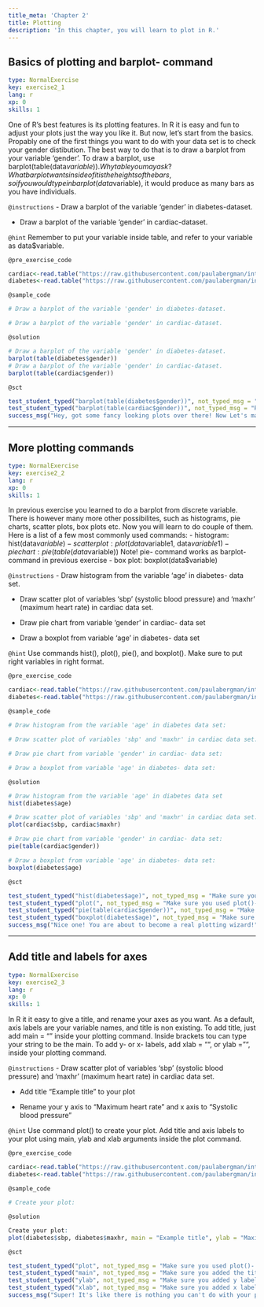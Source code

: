 ```yaml
---
title_meta: 'Chapter 2'
title: Plotting
description: 'In this chapter, you will learn to plot in R.'
---
```


## Basics of plotting and barplot- command

```yaml
type: NormalExercise
key: exercise2_1
lang: r
xp: 0
skills: 1
```

One of R's best features is its plotting features. In R it is easy and fun to adjust your plots just the way you like it. But now, let's start from the basics. Propably one of the first things you want to do with your data set is to check your gender distibution. The best way to do that is to draw a barplot from your variable 'gender'. To draw a barplot, use barplot(table(data$variable)).  Why table you may ask? What barplot wants inside of it is the heights of the bars, so if you would type in barplot(data$variable), it would produce as many bars as you have individuals.

`@instructions`
- Draw a barplot of the variable 'gender' in diabetes-dataset.

- Draw a barplot of the variable 'gender' in cardiac-dataset.

`@hint`
Remember to put your variable inside table, and refer to your variable as data$variable.

`@pre_exercise_code`
```r
cardiac<-read.table("https://raw.githubusercontent.com/paulabergman/intro-to-biostatistics-with-r/master/Cardiac.txt",header=T,row.names=1)
diabetes<-read.table("https://raw.githubusercontent.com/paulabergman/intro-to-biostatistics-with-r/master/Diabetes.txt",header=TRUE,row.names=1)
```

`@sample_code`
```r
# Draw a barplot of the variable 'gender' in diabetes-dataset.

# Draw a barplot of the variable 'gender' in cardiac-dataset. 

```

`@solution`
```r
# Draw a barplot of the variable 'gender' in diabetes-dataset.
barplot(table(diabetes$gender))
# Draw a barplot of the variable 'gender' in cardiac-dataset. 
barplot(table(cardiac$gender))
```

`@sct`
```r
test_student_typed("barplot(table(diabetes$gender))", not_typed_msg = "Remember to put your variable inside table, and refer to your variable as data$variable. Also make sure you referred to right data set.")
test_student_typed("barplot(table(cardiac$gender))", not_typed_msg = "Remember to put your variable inside table, and refer to your variable as data$variable. Also make sure you referred to right data set.")
success_msg("Hey, got some fancy looking plots over there! Now Let's make them even fancier.")
```

---

## More plotting commands

```yaml
type: NormalExercise
key: exercise2_2
lang: r
xp: 0
skills: 1
```

In previous exercise you learned to do a barplot from discrete variable. There is however many more other possibilites, such as histograms, pie charts, scatter plots, box plots etc. Now you will learn to do couple of them. Here is a list of a few most commonly used commands:
- histogram: hist(data$variable)
- scatter plot: plot(data$variable1, data$variable1)
- pie chart: pie(table(data$variable)) Note! pie- command works as barplot-command in previous exercise
- box plot: boxplot(data$variable)

`@instructions`
- Draw histogram from the variable 'age' in diabetes- data set.

- Draw scatter plot of variables 'sbp' (systolic blood pressure) and 'maxhr' (maximum heart rate) in cardiac data set.

- Draw pie chart from variable 'gender' in cardiac- data set

- Draw a boxplot from variable 'age' in diabetes- data set 

`@hint`
Use commands hist(), plot(), pie(), and boxplot(). Make sure to put right variables in right format.

`@pre_exercise_code`
```r
cardiac<-read.table("https://raw.githubusercontent.com/paulabergman/intro-to-biostatistics-with-r/master/Cardiac.txt",header=T,row.names=1)
diabetes<-read.table("https://raw.githubusercontent.com/paulabergman/intro-to-biostatistics-with-r/master/Diabetes.txt",header=TRUE,row.names=1)
```

`@sample_code`
```r
# Draw histogram from the variable 'age' in diabetes data set:

# Draw scatter plot of variables 'sbp' and 'maxhr' in cardiac data set:

# Draw pie chart from variable 'gender' in cardiac- data set:

# Draw a boxplot from variable 'age' in diabetes- data set:

```

`@solution`
```r
# Draw histogram from the variable 'age' in diabetes data set
hist(diabetes$age)

# Draw scatter plot of variables 'sbp' and 'maxhr' in cardiac data set. 
plot(cardiac$sbp, cardiac$maxhr)

# Draw pie chart from variable 'gender' in cardiac- data set:
pie(table(cardiac$gender))

# Draw a boxplot from variable 'age' in diabetes- data set:
boxplot(diabetes$age)

```

`@sct`
```r
test_student_typed("hist(diabetes$age)", not_typed_msg = "Make sure you used hist()- command. Also make sure you referred to right data set and variable.")
test_student_typed("plot(", not_typed_msg = "Make sure you used plot()- command. Also make sure you referred to right data set and variables.")
test_student_typed("pie(table(cardiac$gender))", not_typed_msg = "Make sure you used pie()- command, and put your variable inside table()-command. Also make sure you referred to right data set and variable.")
test_student_typed("boxplot(diabetes$age)", not_typed_msg = "Make sure you used boxlot()- command. Also make sure you referred to right data set and variable.")
success_msg("Nice one! You are about to become a real plotting wizard!")
```


---

## Add title and labels for axes

```yaml
type: NormalExercise
key: exercise2_3
lang: r
xp: 0
skills: 1
```

In R it it easy to give a title, and rename your axes as you want. As a default, axis labels are your variable names, and title is non existing. To add title, just add main = "" inside your plotting command. Inside brackets tou can type your string to be the main. To add y- or x- labels, add xlab = "", or ylab = "", inside your plotting command.

`@instructions`
- Draw scatter plot of variables 'sbp' (systolic blood pressure) and 'maxhr' (maximum heart rate) in cardiac data set.

- Add title "Example title" to your plot

- Rename your y axis to "Maximum heart rate" and  x axis to "Systolic blood pressure"


`@hint`
Use command plot() to create your plot. Add title and axis labels to your plot using main, ylab and xlab arguments inside the plot command.

`@pre_exercise_code`
```r
cardiac<-read.table("https://raw.githubusercontent.com/paulabergman/intro-to-biostatistics-with-r/master/Cardiac.txt",header=T,row.names=1)
diabetes<-read.table("https://raw.githubusercontent.com/paulabergman/intro-to-biostatistics-with-r/master/Diabetes.txt",header=TRUE,row.names=1)
```

`@sample_code`
```r
# Create your plot: 


```

`@solution`
```r
Create your plot:
plot(diabetes$sbp, diabetes$maxhr, main = "Example title", ylab = "Maximum heart rate", xlab = "Systolic blood pressure")

```

`@sct`
```r
test_student_typed("plot", not_typed_msg = "Make sure you used plot()- command. Also make sure you referred to right data set and variables.")
test_student_typed("main", not_typed_msg = "Make sure you added the title!")
test_student_typed("ylab", not_typed_msg = "Make sure you added y label")
test_student_typed("xlab", not_typed_msg = "Make sure you added x label")
success_msg("Super! It's like there is nothing you can't do with your plotting skills!")
```

